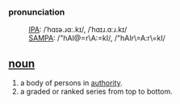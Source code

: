 ===pronunciation===
:[[International Phonetic Alphabet|IPA]]: /ˈhɑɪə.ɹɑː.kɪ/, /ˈhɑɪɹ.ɑːɹ.kɪ/
:[[SAMPA]]: /"hAI@=r\A:=kI/, /"hAIr\=A:r\=kI/


==[[noun]]==

# a body of persons in [[authority]].
# a graded or ranked series from top to bottom.